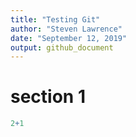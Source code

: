 ```yaml
---
title: "Testing Git"
author: "Steven Lawrence"
date: "September 12, 2019"
output: github_document
---
```


# section 1
```r
2+1
```
